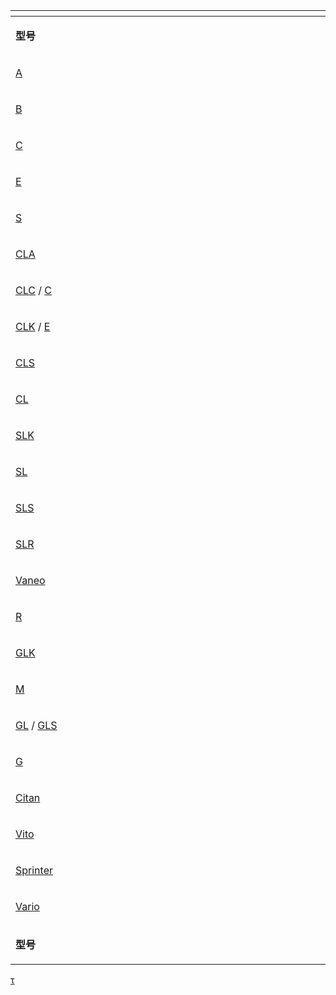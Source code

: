{| class="navbox collapsible {{{state|collapsed}}}"
!colspan="26" class="navbox-title"| {{Tnavbar-collapsible|1990年代至2010年代[[梅赛德斯-奔驰]]公路汽车年表|梅赛德斯-奔驰汽车}}
|- bgcolor=#F0F0F0
|width=3% rowspan=2|'''型号'''
|width=4% rowspan=2|'''类型'''
|colspan=10 width=33%| 1990年代
|colspan=10 width=33%| 2000年代
|colspan= 4 width= 12%| 2010年代
|- bgcolor=#F0F0F0
|width=4%|0||width=4%|1||width=4%|2||width=4%|3||width=4%|4||width=4%|5||width=4%|6||width=4%|7||width=4%|8||width=4%|9
|width=4%|0||width=4%|1||width=4%|2||width=4%|3||width=4%|4||width=4%|5||width=4%|6||width=4%|7||width=4%|8||width=4%|9
|width=4%|0||width=4%|1||width=4%|2||width=4%|3
|- bgcolor=#E0E0E0
|bgcolor=#F0F0F0| [[梅赛德斯-奔驰A级|A]]
|bgcolor=#F0F0F0| [[掀背车]]
|colspan= 8|
|colspan= 7 bgcolor=#C0C0C0| [[梅赛德斯-奔驰A级|W168]]
|colspan= 7 bgcolor=#C0C0C0| [[梅赛德斯-奔驰A级|W169]]
|colspan= 2 bgcolor=#C0C0C0| [[梅赛德斯-奔驰A级|W176]]
|- bgcolor=#E0E0E0
|bgcolor=#F0F0F0| [[梅赛德斯-奔驰B级|B]]
|bgcolor=#F0F0F0| [[旅行车]]
|colspan=10|
|colspan= 5|
|colspan= 7 bgcolor=#C0C0C0| [[梅赛德斯-奔驰B级|W245]]
|colspan= 2 bgcolor=#C0C0C0| [[梅赛德斯-奔驰B级|W246]]
|- bgcolor=#E0E0E0
|rowspan=2 bgcolor=#F0F0F0| [[梅赛德斯-奔驰C级|C]]
|bgcolor=#F0F0F0| [[轿车]]
|colspan=3 bgcolor=#C0C0C0| [[梅赛德斯-奔驰W201|W201]]
|colspan= 8 bgcolor=#C0C0C0| [[梅赛德斯-奔驰C级|W202]]
|colspan= 7 bgcolor=#C0C0C0| [[梅赛德斯-奔驰C级|W203]]
|colspan= 6 bgcolor=#C0C0C0| [[梅赛德斯-奔驰C级|W204]]
|- bgcolor=#E0E0E0
|bgcolor=#F0F0F0| [[旅行车]]
|colspan= 6|
|colspan= 5 bgcolor=#C0C0C0| [[梅赛德斯-奔驰C级|S202]]
|colspan= 7 bgcolor=#C0C0C0| [[梅赛德斯-奔驰C级|S203]]
|colspan= 6 bgcolor=#C0C0C0| [[梅赛德斯-奔驰C级|S204]]
|- bgcolor=#E0E0E0
|rowspan=3 bgcolor=#F0F0F0| [[梅赛德斯-奔驰E级|E]]
|bgcolor=#F0F0F0| [[轿车]]
|colspan=5 bgcolor=#C0C0C0| [[梅赛德斯-奔驰W124|W124]]
|colspan= 7 bgcolor=#C0C0C0| [[梅赛德斯-奔驰W210|W210]]
|colspan= 7 bgcolor=#C0C0C0| [[梅赛德斯-奔驰W211|W211]]
|colspan= 5 bgcolor=#C0C0C0| [[梅赛德斯-奔驰W212|W212]]
|- bgcolor=#E0E0E0
|bgcolor=#F0F0F0| [[加长轿车]]
|colspan= 5 bgcolor=#C0C0C0| [[梅赛德斯-奔驰W124|V124]]
|colspan= 5|
|colspan=10|
|colspan= 4 bgcolor=#C0C0C0| [[梅赛德斯-奔驰W212|V212]]
|- bgcolor=#E0E0E0
|bgcolor=#F0F0F0| [[旅行车]]
|colspan=6 bgcolor=#C0C0C0| [[梅赛德斯-奔驰W124|S124]]
|colspan= 7 bgcolor=#C0C0C0| [[梅赛德斯-奔驰W210|S210]]
|colspan= 7 bgcolor=#C0C0C0| [[梅赛德斯-奔驰W211|S211]]
|colspan= 4 bgcolor=#C0C0C0| [[梅赛德斯-奔驰W212|S212]]
|- bgcolor=#E0E0E0
|rowspan= 3 bgcolor=#F0F0F0| [[梅赛德斯-奔驰S级|S]]
|bgcolor=#F0F0F0| [[轿车]]
|bgcolor=#C0C0C0| [[梅赛德斯-奔驰W126|W126]]
|colspan= 8 bgcolor=#C0C0C0| [[梅赛德斯-奔驰W140|W140]]
|colspan= 7 bgcolor=#C0C0C0| [[梅赛德斯-奔驰W220|W220]]
|colspan= 7 bgcolor=#C0C0C0| [[梅赛德斯-奔驰W221|W221]]
|colspan= 1 bgcolor=#C0C0C0| [[梅赛德斯-奔驰W222|W222]]
|- bgcolor=#E0E0E0
|bgcolor=#F0F0F0| [[长轴距轿车]]
|bgcolor=#C0C0C0| [[梅赛德斯-奔驰W126|V126]]
|colspan= 8 bgcolor=#C0C0C0| [[梅赛德斯-奔驰W140|V140]]
|colspan= 7 bgcolor=#C0C0C0| [[梅赛德斯-奔驰W220|V220]]
|colspan= 7 bgcolor=#C0C0C0| [[梅赛德斯-奔驰W221|V221]]
|colspan= 1 bgcolor=#C0C0C0| [[梅赛德斯-奔驰W222|V222]]
|- bgcolor=#E0E0E0
|bgcolor=#F0F0F0| [[加长轿车]]
|colspan= 7|
|colspan= 2 bgcolor=#C0C0C0| [[梅赛德斯-奔驰 W140|V140 Pullman]]
|colspan= 1|
|colspan= 6 bgcolor=#C0C0C0| [[梅赛德斯-奔驰W220|VV220]]
|colspan= 4|
|colspan= 4 bgcolor=#C0C0C0| [[梅赛德斯-奔驰W221|VV221]]
|- bgcolor=#E0E0E0
|rowspan=1 bgcolor=#F0F0F0| [[梅赛德斯-奔驰CLA级|CLA]]
|rowspan=3 bgcolor=#F0F0F0| [[轿跑车]]
|colspan=10|
|colspan=10|
|colspan= 3|
|colspan= 1 bgcolor=#C0C0C0| [[梅赛德斯-奔驰CLA级|C117]]
|- bgcolor=#E0E0E0
|bgcolor=#F0F0F0| [[梅賽德斯-平治GLC系列|CLC]]&nbsp;/&nbsp;[[梅赛德斯-奔驰C级|C]]
|colspan=10|
|colspan=1|
|colspan= 7 bgcolor=#C0C0C0| [[梅赛德斯-奔驰C级|CL203]]
|colspan= 4 bgcolor=#C0C0C0| [[梅赛德斯-奔驰C级|CL203]]
|colspan= 2 bgcolor=#C0C0C0| [[梅赛德斯-奔驰C级|C204]]
|- bgcolor=#E0E0E0
|rowspan=2 bgcolor=#F0F0F0| [[梅赛德斯-奔驰CLK级|CLK]] / [[梅赛德斯-奔驰E级|E]]
|colspan= 6 bgcolor=#C0C0C0| [[梅赛德斯-奔驰W124|C124]]
|colspan= 7 bgcolor=#C0C0C0| [[梅赛德斯-奔驰C208|C208]]
|colspan= 6 bgcolor=#C0C0C0| [[梅赛德斯-奔驰C209|C209]]
|colspan= 5 bgcolor=#C0C0C0| [[梅赛德斯-奔驰W212|C207]]
|- bgcolor=#E0E0E0
|bgcolor=#F0F0F0| [[敞篷车]]
|colspan= 1|
|colspan= 6 bgcolor=#C0C0C0| [[梅赛德斯-奔驰W124|A124]]
|colspan= 7 bgcolor=#C0C0C0| [[梅赛德斯-奔驰C208|A208]]
|colspan= 6 bgcolor=#C0C0C0| [[梅赛德斯-奔驰C209|A209]]
|colspan= 4 bgcolor=#C0C0C0| [[梅赛德斯-奔驰W212|A207]]
|- bgcolor=#E0E0E0
|bgcolor=#F0F0F0| [[梅赛德斯-奔驰CLS级|CLS]]
|rowspan=2 bgcolor=#F0F0F0| [[轿跑车]]
|colspan=10|
|colspan= 6|
|colspan= 5 bgcolor=#C0C0C0| [[梅赛德斯-奔驰W219|W219]]
|colspan= 3 bgcolor=#C0C0C0| [[梅赛德斯-奔驰CLS级|W218]]
|- bgcolor=#E0E0E0
|bgcolor=#F0F0F0| [[梅赛德斯-奔驰CL级|CL]]
|colspan=2 bgcolor=#C0C0C0| [[梅赛德斯-奔驰W126|C126]]
|colspan= 7 bgcolor=#C0C0C0| [[梅赛德斯-奔驰 W140|C140]]
|colspan= 7 bgcolor=#C0C0C0| [[梅赛德斯-奔驰C125|C215]]
|colspan= 8 bgcolor=#C0C0C0| [[梅赛德斯-奔驰C126|C216]]
|- bgcolor=#E0E0E0
|bgcolor=#F0F0F0| [[梅赛德斯-奔驰SLK级|SLK]]
|rowspan=2 bgcolor=#F0F0F0| [[双座敞篷车]]
|colspan= 8|
|colspan= 7 bgcolor=#C0C0C0| [[梅赛德斯-奔驰R170|R170]]
|colspan= 5 bgcolor=#C0C0C0| [[梅赛德斯-奔驰R171|R171]]
|colspan= 4 bgcolor=#C0C0C0| [[梅赛德斯-奔驰R172|R172]]
|- bgcolor=#E0E0E0
|bgcolor=#F0F0F0| [[梅赛德斯-奔驰SL级|SL]]
|colspan=13 bgcolor=#C0C0C0| [[梅赛德斯-奔驰R129|R129]]
|colspan= 9 bgcolor=#C0C0C0| [[梅赛德斯-奔驰R230|R230]]
|colspan= 2 bgcolor=#C0C0C0| [[梅赛德斯-奔驰R231|R231]]
|- bgcolor=#E0E0E0
|rowspan=2 bgcolor=#F0F0F0| [[梅赛德斯-奔驰SLS AMG|SLS]]
|rowspan=1 bgcolor=#F0F0F0| [[轿跑车]]
|colspan=10|
|colspan=10|
|colspan= 4 bgcolor=#C0C0C0| [[梅赛德斯-奔驰SLS AMG|C197]]
|- bgcolor=#E0E0E0
|rowspan= 1 bgcolor=F0F0F0| [[双座敞篷车]]
|colspan=10|
|colspan=10|
|colspan= 1|
|colspan= 3 bgcolor=#C0C0C0| [[梅赛德斯-奔驰SLS AMG|R197]]
|- bgcolor=#E0E0E0
|rowspan=3 bgcolor=#F0F0F0| [[迈凯伦汽车|SLR]]
|bgcolor=1 bgcolor=#F0F0F0| [[轿跑车]]
|colspan=10|
|colspan= 3|
|colspan= 7 bgcolor=#C0C0C0| [[迈凯伦汽车|C199]]
|colspan= 4|
|- bgcolor=#E0E0E0
|bgcolor=#F0F0F0| [[双座敞篷车]]
|colspan=10|
|colspan= 7|
|colspan= 3 bgcolor=#C0C0C0| [[迈凯伦汽车|R199]]
|colspan= 4|
|- bgcolor=#E0E0E0
|bgcolor=#F0F0F0| [[双座敞篷车|敞篷跑车]]
|colspan=10|
|colspan= 9|
|colspan= 1 bgcolor=#C0C0C0| [[迈凯伦汽车|Z199]]
|colspan= 4|
|- bgcolor=#E0E0E0
|bgcolor=#F0F0F0| [[梅赛德斯-奔驰Vaneo|Vaneo]]
|rowspan=2 bgcolor=#F0F0F0| [[多功能休旅車|MPV]]
|colspan=10|
|colspan= 2|
|colspan= 4 bgcolor=#C0C0C0| [[梅赛德斯-奔驰Vaneo|W414]]
|colspan= 4|
|colspan= 4|
|- bgcolor=#E0E0E0
|bgcolor=#F0F0F0| [[梅赛德斯-奔驰R级|R]]
|colspan=10|
|colspan= 6|
|colspan= 8 bgcolor=#C0C0C0| [[梅赛德斯-奔驰R级|W251]]
|- bgcolor=#E0E0E0
|bgcolor=#F0F0F0| [[梅赛德斯-奔驰GLK系列|GLK]]
|rowspan=5 bgcolor=#F0F0F0| [[运动型多用途车|SUV]]
|colspan=10|
|colspan= 8|
|colspan= 6 bgcolor=#C0C0C0| [[梅赛德斯-奔驰GLK系列|X204]]
|- bgcolor=#E0E0E0
|bgcolor=#F0F0F0| [[梅赛德斯-奔驰M级|M]]
|colspan= 8|
|colspan= 8 bgcolor=#C0C0C0| [[梅赛德斯-奔驰M级|W163]]
|colspan= 6 bgcolor=#C0C0C0| [[梅赛德斯-奔驰M级|W164]]
|colspan= 2 bgcolor=#C0C0C0| [[梅赛德斯-奔驰M级|W166]]
|- bgcolor=#E0E0E0
|bgcolor=#F0F0F0| [[梅赛德斯-奔驰GL级|GL]]&nbsp;/&nbsp;[[梅赛德斯-奔驰GLS系列|GLS]]
|colspan=10|
|colspan= 6|
|colspan= 7 bgcolor=#C0C0C0| [[梅赛德斯-奔驰GL级|X164]]
|colspan= 1 bgcolor=#C0C0C0| [[梅赛德斯-奔驰GL级|X166]]
|- bgcolor=#E0E0E0
|rowspan=2 bgcolor=#F0F0F0| [[梅赛德斯-奔驰G系列|G]]
|colspan=24 bgcolor=#C0C0C0| [[梅赛德斯-奔驰G系列|W460/461]]
|- bgcolor=#E0E0E0
|colspan=24 bgcolor=#C0C0C0| [[梅赛德斯-奔驰G系列|W463]]
|- bgcolor=#E0E0E0
|bgcolor=#F0F0F0| [[梅赛德斯-奔驰Citan|Citan]]
|rowspan=4 bgcolor=#F0F0F0| [[轻型商务车|LCV]]
|colspan=10|
|colspan=10|
|colspan=3|
|colspan= 1 bgcolor=#C0C0C0| [[梅赛德斯-奔驰Citan|W415]]
|- bgcolor=#E0E0E0
|bgcolor=#F0F0F0| [[梅赛德斯-奔驰Vito|Vito]]
|colspan= 6 bgcolor=#C0C0C0| [[梅赛德斯-奔驰MB100|MB100]]
|colspan= 8 bgcolor=#C0C0C0| [[梅赛德斯-奔驰Vito|W638]]
|colspan= 10 bgcolor=#C0C0C0| [[梅赛德斯-奔驰Vito|W639]]
|- bgcolor=#E0E0E0
|bgcolor=#F0F0F0| [[梅赛德斯-奔驰斯宾特|Sprinter]]
|colspan=5 bgcolor=#C0C0C0| [[梅赛德斯-奔驰TN|T1]]
|colspan=11 bgcolor=#C0C0C0| [[梅赛德斯-奔驰斯宾特|W901 - W905]]
|colspan=8 bgcolor=#C0C0C0| [[梅赛德斯-奔驰斯宾特|NCV3]]
|- bgcolor=#E0E0E0
|bgcolor=#F0F0F0| [[梅赛德斯-奔驰Vario|Vario]]
|colspan=6 bgcolor=#C0C0C0| [[梅赛德斯-奔驰T2|T2]]
|colspan=18 bgcolor=#C0C0C0| [[梅赛德斯-奔驰Vario|W670]]
|- bgcolor=#F0F0F0
|rowspan=2|'''型号'''
|rowspan=2|'''类型'''
|width=4%|0||width=4%|1||width=4%|2||width=4%|3||width=4%|4||width=4%|5||width=4%|6||width=4%|7||width=4%|8||width=4%|9
|width=4%|0||width=4%|1||width=4%|2||width=4%|3||width=4%|4||width=4%|5||width=4%|6||width=4%|7||width=4%|8||width=4%|9
|width=4%|0||width=4%|1||width=4%|2||width=4%|3
|- bgcolor=#F0F0F0
|colspan=10 width=33%| 1990年代
|colspan=10 width=33%| 2000年代
|colspan= 4 width= 12%| 2010年代
|}<noinclude>
[[Category:汽车年表模板|{{PAGENAME}}]]
[[Category:梅赛德斯-奔驰|τ]]

</noinclude>